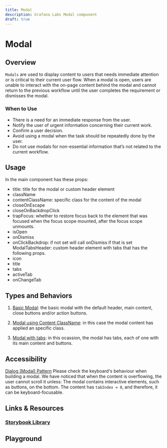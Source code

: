 ```yaml
---
title: Modal
description: Grafana Labs Modal component
draft: true
---
```


# Modal <Badge text='draft' color='orange'></Badge> <StorybookLink path='/docs/overlays-modal--basic'/>

## Overview
`Modals` are used to display content to users that needs immediate attention or is critical to their current user flow. When a modal is open, users are unable to interact with the on-page content behind the modal and cannot return to the previous workflow until the user completes the requirement or dismisses the modal.


### When to Use
- There is a need for an immediate response from the user. 
- Notify the user of urgent information concerning their current work.
- Confirm a user decision.
- Avoid using a modal when the task should be repeatedly done by the user.
- Do not use modals for non-essential information that’s not related to the current workflow.


## Usage
[//]: # (Lists different options/props for the component, each with a code sample, and more specific usage guidelines. Includes Dos & Don'ts)
In the main component has these props:
- title: title for the modal or custom header element
- className 
- contentClassName: specific class for the content of the modal
- closeOnEscape
- closeOnBackdropClick
- trapFocus: whether to restore focus back to the element that was focused when the focus scope mounted, after the focus scope unmounts.
- isOpen
- onDismiss
- onClickBackdrop: if not set will call onDismiss if that is set
ModalTabsHeader: custom header element with tabs that has the following props.
- icon
- title
- tabs
- activeTab
- onChangeTab


## Types and Behaviors
1. [Basic Modal](https://developers.grafana.com/ui/latest/index.html?path=/story/overlays-modal--basic): the basic modal with the default header, main content, close buttons and/or action buttons.

2. [Modal using Content ClassName](https://developers.grafana.com/ui/latest/index.html?path=/story/overlays-modal--using-content-class-name): in this case the modal content has applied an specific class.

3. [Modal with tabs](https://developers.grafana.com/ui/latest/index.html?path=/story/overlays-modal--with-tabs): in this ocassion, the modal has tabs, each of one with its main content and buttons.

## Accessibility 
[Dialog (Modal) Pattern](https://www.w3.org/WAI/ARIA/apg/patterns/dialog-modal/)
Please check the keyboard's behaviour when building a modal. We have noticed that when the content is overflowing, the user cannot scroll it unless:
The modal contains interactive elements, such as buttons, on the bottom.
The content has `tabIndex = 0`, and therefore, it can be keyboard-focusable.


## Links & Resources
### [Storybook Library](https://developers.grafana.com/ui/latest/index.html?path=/docs/overlays-modal--basic)

## Playground
<ComponentEmbed path='/story/overlays-modal--basic&full=1&shortcuts=false&singleStory=true' />
